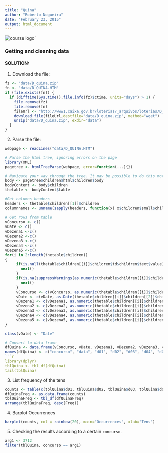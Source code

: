 ```yaml
---
title: "Quina"
author: "Roberto Nogueira"
date: "February 23, 2015"
output: html_document
---
```


![course logo](images/getting_and_cleaning_data.jpg)`

### Getting and cleaning data

#### SOLUTION:
1. Download the file:
```r
fz <- "data/D_quina.zip"
fn <- "data/D_QUINA.HTM"
if (file.exists(fn)) {
  if (difftime(Sys.time(),file.info(fz)$ctime, units="days") > 1) {
    file.remove(fz)
    file.remove(fn)
    fileUrl <- "http://www1.caixa.gov.br/loterias/_arquivos/loterias/D_quina.zip"
    download.file(fileUrl,destfile="data/D_quina.zip", method="wget")
    unzip("data/D_quina.zip", exdir="data")
  }
}
```

2. Parse the file:
```r
webpage <- readLines("data/D_QUINA.HTM")

# Parse the html tree, ignoring errors on the page
library(XML)
pagetree <- htmlTreeParse(webpage, error=function(...){})

# Navigate your way through the tree. It may be possible to do this more efficiently using getNodeSet
body <- pagetree$children$html$children$body 
bodyContent <- body$children
thetable <- bodyContent$table

#Get columns headers
headers <- thetable$children[[1]]$children
columnnames <- unname(sapply(headers, function(x) x$children$small$children$font$children$text))

# Get rows from table
vConcurso <- c()
vDate <- c()
vDezena1 <-c()
vDezena2 <-c()
vDezena3 <-c()
vDezena4 <-c()
vDezena5 <-c()
for(i in 2:length(thetable$children))
{
     if(is.null(thetable$children[[i]]$children$td$children$text$value)) {
       next()
     }
     if(is.na(suppressWarnings(as.numeric(thetable$children[[i]]$children$td$children$text$value)))) {
       next()
     }
     vConcurso <- c(vConcurso, as.numeric(thetable$children[[i]]$children$td$children$text$value))
     vDate <- c(vDate, as.Date(thetable$children[[i]]$children[[2]]$children$text$value, "%d/%m/%Y"))
     vDezena1 <- c(vDezena1, as.numeric(thetable$children[[i]]$children[[3]]$children$text$value))
     vDezena2 <- c(vDezena2, as.numeric(thetable$children[[i]]$children[[4]]$children$text$value))
     vDezena3 <- c(vDezena3, as.numeric(thetable$children[[i]]$children[[5]]$children$text$value))
     vDezena4 <- c(vDezena4, as.numeric(thetable$children[[i]]$children[[6]]$children$text$value))
     vDezena5 <- c(vDezena5, as.numeric(thetable$children[[i]]$children[[7]]$children$text$value))
}

class(vDate) <- "Date"

# Convert to data frame
dfQuina <- data.frame(vConcurso, vDate, vDezena1, vDezena2, vDezena3, vDezena4, vDezena5)
names(dfQuina) <- c("concurso", "data", "d01", "d02", "d03", "d04", "d05")
```r
library(dplyr)
tblQuina <- tbl_df(dfQuina)
tail(tblQuina)
```

3. List frequency of the tens
```r
counts <- table(c(tblQuina$d01, tblQuina$d02, tblQuina$d03, tblQuina$d04, tblQuina$d05))
dfQuinaFreq <- as.data.frame(counts)
tblQuinaFreq <- tbl_df(dfQuinaFreq)
arrange(tblQuinaFreq, desc(Freq))
```

4. Barplot Occurrences
```r
barplot(counts, col = rainbow(20), main="Occurrences", xlab="Tens")
```

5. Checking the results according to a certain `concurso`.
```r
arg1 <- 3712 
filter(tblQuina, concurso == arg1)
```
